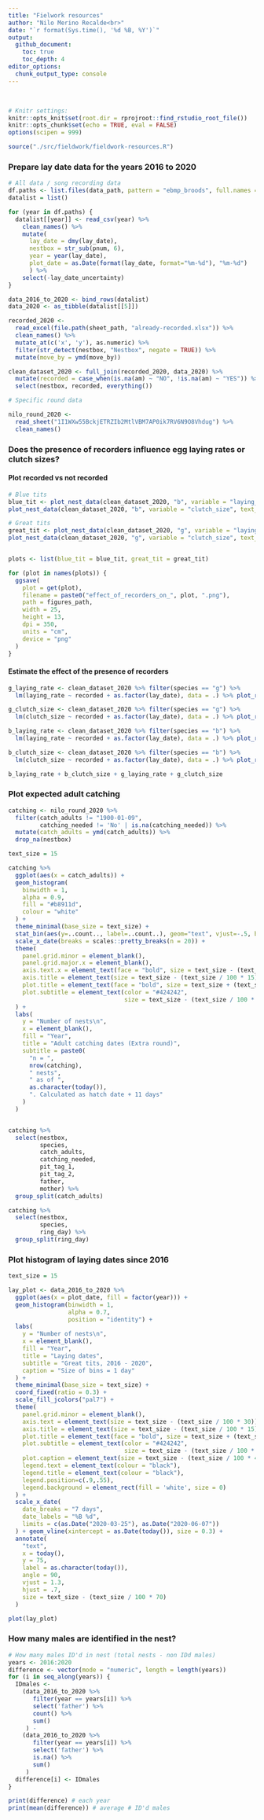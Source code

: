 ```yaml
---
title: "Fielwork resources"
author: "Nilo Merino Recalde<br>"
date: "`r format(Sys.time(), '%d %B, %Y')`"
output:
  github_document:
    toc: true
    toc_depth: 4
editor_options:
  chunk_output_type: console
---
```

<br>

```r
# Knitr settings: 
knitr::opts_knit$set(root.dir = rprojroot::find_rstudio_root_file())
knitr::opts_chunk$set(echo = TRUE, eval = FALSE)
options(scipen = 999)
```

```r
source("./src/fieldwork/fieldwork-resources.R")
```


### Prepare lay date data for the years 2016 to 2020 

```r
# All data / song recording data
df.paths <- list.files(data_path, pattern = "ebmp_broods", full.names = TRUE)
datalist = list()

for (year in df.paths) {
  datalist[[year]] <- read_csv(year) %>%
    clean_names() %>% 
    mutate(
      lay_date = dmy(lay_date),
      nestbox = str_sub(pnum, 6),
      year = year(lay_date),
      plot_date = as.Date(format(lay_date, format="%m-%d"), "%m-%d")
      ) %>% 
    select(-lay_date_uncertainty)
}

data_2016_to_2020 <- bind_rows(datalist)
data_2020 <- as_tibble(datalist[[5]])

recorded_2020 <-
  read_excel(file.path(sheet_path, "already-recorded.xlsx")) %>%
  clean_names() %>% 
  mutate_at(c('x', 'y'), as.numeric) %>%
  filter(str_detect(nestbox, "Nestbox", negate = TRUE)) %>%
  mutate(move_by = ymd(move_by))

clean_dataset_2020 <- full_join(recorded_2020, data_2020) %>% 
  mutate(recorded = case_when(is.na(am) ~ "NO", !is.na(am) ~ "YES")) %>% 
  select(nestbox, recorded, everything())

# Specific round data

nilo_round_2020 <-
  read_sheet("1I1WXw55BckjETRZIb2MtlVBM7AP0ik7RV6N9O8Vhdug") %>%
  clean_names()

```


### Does the presence of recorders influence egg laying rates or clutch sizes?

#### Plot recorded vs not recorded

```r

# Blue tits
blue_tit <- plot_nest_data(clean_dataset_2020, "b", variable = "laying_rate", text_size = 16) +
plot_nest_data(clean_dataset_2020, "b", variable = "clutch_size", text_size = 16)

# Great tits
great_tit <- plot_nest_data(clean_dataset_2020, "g", variable = "laying_rate", text_size = 16) +
plot_nest_data(clean_dataset_2020, "g", variable = "clutch_size", text_size = 16)


plots <- list(blue_tit = blue_tit, great_tit = great_tit)

for (plot in names(plots)) {
  ggsave(
    plot = get(plot),
    filename = paste0("effect_of_recorders_on_", plot, ".png"),
    path = figures_path,
    width = 25,
    height = 13,
    dpi = 350,
    units = "cm",
    device = "png"
  )
}

```

#### Estimate the effect of the presence of recorders

```r

g_laying_rate <- clean_dataset_2020 %>% filter(species == "g") %>%
  lm(laying_rate ~ recorded + as.factor(lay_date), data = .) %>% plot_recorder_model("Great tit laying rates")

g_clutch_size <- clean_dataset_2020 %>% filter(species == "g") %>%
  lm(clutch_size ~ recorded + as.factor(lay_date), data = .) %>% plot_recorder_model("Great tit clutch sizes")

b_laying_rate <- clean_dataset_2020 %>% filter(species == "b") %>%
  lm(laying_rate ~ recorded + as.factor(lay_date), data = .) %>% plot_recorder_model("Blue tit laying rates")

b_clutch_size <- clean_dataset_2020 %>% filter(species == "b") %>%
  lm(clutch_size ~ recorded + as.factor(lay_date), data = .) %>% plot_recorder_model("Blue tit clutch sizes")

b_laying_rate + b_clutch_size + g_laying_rate + g_clutch_size
```

### Plot expected adult catching

```r

catching <- nilo_round_2020 %>%
  filter(catch_adults != "1900-01-09",
         catching_needed != 'No' | is.na(catching_needed)) %>% 
  mutate(catch_adults = ymd(catch_adults)) %>% 
  drop_na(nestbox)

text_size = 15

catching %>%
  ggplot(aes(x = catch_adults)) +
  geom_histogram(
    binwidth = 1,
    alpha = 0.9,
    fill = "#b8911d",
    colour = "white"
  ) +
  theme_minimal(base_size = text_size) +
  stat_bin(aes(y=..count.., label=..count..), geom="text", vjust=-.5, binwidth = 1) +
  scale_x_date(breaks = scales::pretty_breaks(n = 20)) +
  theme(
    panel.grid.minor = element_blank(),
    panel.grid.major.x = element_blank(),
    axis.text.x = element_text(face = "bold", size = text_size - (text_size / 100 * 20)),
    axis.title = element_text(size = text_size - (text_size / 100 * 15)),
    plot.title = element_text(face = "bold", size = text_size + (text_size / 100 * 10)),
    plot.subtitle = element_text(color = "#424242",
                                 size = text_size - (text_size / 100 * 20))
  ) +
  labs(
    y = "Number of nests\n",
    x = element_blank(),
    fill = "Year",
    title = "Adult catching dates (Extra round)",
    subtitle = paste0(
      "n = ",
      nrow(catching),
      " nests",
      " as of ",
      as.character(today()),
      ". Calculated as hatch date + 11 days"
    )
  )


catching %>%
  select(nestbox,
         species,
         catch_adults,
         catching_needed,
         pit_tag_1,
         pit_tag_2,
         father,
         mother) %>%
  group_split(catch_adults)

catching %>%
  select(nestbox,
         species,
         ring_day) %>%
  group_split(ring_day)

```


### Plot histogram of laying dates since 2016

```r

text_size = 15

lay_plot <- data_2016_to_2020 %>%
  ggplot(aes(x = plot_date, fill = factor(year))) +
  geom_histogram(binwidth = 1,
                 alpha = 0.7,
                 position = "identity") +
  labs(
    y = "Number of nests\n",
    x = element_blank(),
    fill = "Year",
    title = "Laying dates",
    subtitle = "Great tits, 2016 - 2020",
    caption = "Size of bins = 1 day"
  ) +
  theme_minimal(base_size = text_size) +
  coord_fixed(ratio = 0.3) +
  scale_fill_jcolors("pal7") +
  theme(
    panel.grid.minor = element_blank(),
    axis.text = element_text(size = text_size - (text_size / 100 * 30)),
    axis.title = element_text(size = text_size - (text_size / 100 * 15)),
    plot.title = element_text(face = "bold", size = text_size + (text_size / 100 * 10)),
    plot.subtitle = element_text(color = "#424242",
                                 size = text_size - (text_size / 100 * 20)),
    plot.caption = element_text(size = text_size - (text_size / 100 * 40)),
    legend.text = element_text(colour = "black"),
    legend.title = element_text(colour = "black"),
    legend.position=c(.9,.55),
    legend.background = element_rect(fill = 'white', size = 0)
  ) +
  scale_x_date(
    date_breaks = "7 days",
    date_labels = "%B %d",
    limits = c(as.Date("2020-03-25"), as.Date("2020-06-07"))
  ) + geom_vline(xintercept = as.Date(today()), size = 0.3) +
  annotate(
    "text",
    x = today(),
    y = 75,
    label = as.character(today()),
    angle = 90,
    vjust = 1.3,
    hjust = .7,
    size = text_size - (text_size / 100 * 70)
  )

```

```r
plot(lay_plot)
```

### How many males are identified in the nest?

```r
# How many males ID'd in nest (total nests - non IDd males)
years <- 2016:2020
difference <- vector(mode = "numeric", length = length(years))
for (i in seq_along(years)) {
  IDmales <-
    (data_2016_to_2020 %>%
       filter(year == years[i]) %>%
       select('father') %>%
       count() %>%
       sum()
     ) -
    (data_2016_to_2020 %>%
       filter(year == years[i]) %>%
       select('father') %>%
       is.na() %>%
       sum()
     )
  difference[i] <- IDmales
}

print(difference) # each year
print(mean(difference)) # average # ID'd males

```

